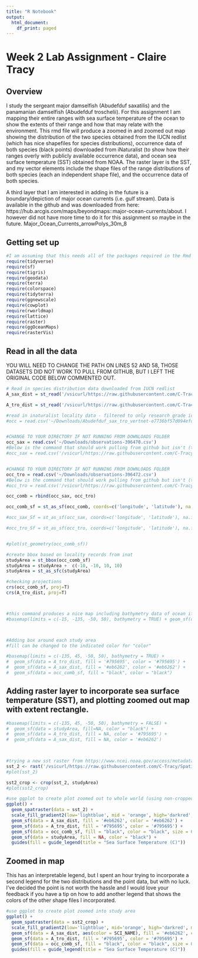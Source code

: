```yaml
---
title: "R Notebook"
output:
  html_document:
    df_print: paged
---
```

# Week 2 Lab Assignment - Claire Tracy

## Overview
I study the sergeant major damselfish (Abudefduf saxatilis) and the panamanian damselfish (Abudefduf troschelii). For this assignment I am mapping their entire ranges with sea surface temperature of the ocean to show the extents of their range and how that may relate with the environment. This rmd file will produce a zoomed in and zoomed out map showing the distribution of the two species obtained from the IUCN redlist (which has nice shapefiles for species distributions), occurrence data of both species (black points) downloaded from iNaturalist (to show how their ranges overly with publicly available occurrence data), and ocean sea surface temperature (SST) obtained from NOAA. The raster layer is the SST, and my vector elements include the shape files of the range distributions of both species (each an independent shape file), and the occurrence data of both species. 


A third layer that I am interested in adding in the future is a boundary/depiction of major ocean currents (i.e. gulf stream). Data is available in the github and was downloaded from here: https://hub.arcgis.com/maps/beyondmaps::major-ocean-currents/about. I however did not have more time to do it for this assignment so maybe in the future. 
Major_Ocean_Currents_arrowPolys_30m_8


## Getting set up
```r
#I am assuming that this needs all of the packages required in the Rmd file from lab. 
require(tidyverse)
require(sf)
require(tigris)
require(geodata)
require(terra)
require(colorspace)
require(tidyterra)
require(ggnewscale)
require(cowplot)
require(rworldmap)
require(lattice)
require(raster)
require(ggOceanMaps)
require(rasterVis)
```



## Read in all the data
YOU WILL NEED TO CHANGE THE PATH ON LINES 52 AND 58, THOSE DATASETS DID NOT WORK TO PULL FROM GITHUB, BUT I LEFT THE ORIGINAL CODE BELOW COMMENTED OUT. 
```R

# Read in species distribution data downloaded from IUCN redlist
A_sax_dist = st_read('/vsicurl/https://raw.githubusercontent.com/C-Tracy/SpatialEcology/main/Week2/redlist_species_data_7110df13-c1f4-4b2f-9342-598f925c5d03/data_0.shp')

A_tro_dist = st_read('/vsicurl/https://raw.githubusercontent.com/C-Tracy/SpatialEcology/main/Week2/redlist_species_data_48c00095-da02-43fa-a90d-5f9a41331177/data_0.shp')

#read in inaturalist locality data - filtered to only research grade ids
#occ = read.csv('~/Downloads/Abudefduf_sax_tro_vertnet-e7736bf57d094efdbc063509f61b2425.tsv', sep='\t')


#CHANGE TO YOUR DIRECTORY IF NOT RUNNING FROM DOWNLOADS FOLDER
occ_sax = read.csv('~/Downloads/observations-396470.csv')
#Below is the command that should work pulling from github but isn't (the file isn't too large)
#occ_sax = read.csv('/vsicurl/https://raw.githubusercontent.com/C-Tracy/SpatialEcology/main/Week2/observations-396470.csv')


#CHANGE TO YOUR DIRECTORY IF NOT RUNNING FROM DOWNLOADS FOLDER
occ_tro = read.csv('~/Downloads/observations-396472.csv')
#Below is the command that should work pulling from github but isn't (the file isn't too large)
#occ_tro = read.csv('/vsicurl/https://raw.githubusercontent.com/C-Tracy/SpatialEcology/main/Week2/observations-396472.csv')

occ_comb = rbind(occ_sax, occ_tro)

occ_comb_sf = st_as_sf(occ_comb, coords=c('longitude', 'latitude'), na.fail = FALSE, crs='+proj=longlat +datum=WGS84 +units=m +no_defs +type=crs')

#occ_sax_Sf = st_as_sf(occ_sax, coords=c('longitude', 'latitude'), na.fail = FALSE, crs='+proj=longlat +datum=WGS84 +units=m +no_defs +type=crs')

#occ_tro_Sf = st_as_sf(occ_tro, coords=c('longitude', 'latitude'), na.fail = FALSE, crs='+proj=longlat +datum=WGS84 +units=m +no_defs +type=crs')


#plot(st_geometry(occ_comb_sf))

#create bbox based on locality records from inat
studyArea = st_bbox(occ_comb_sf)
studyArea = studyArea +  c(-10, -10, 10, 10)
studyArea = st_as_sfc(studyArea)

#checking projections
crs(occ_comb_sf, proj=T)
crs(A_tro_dist, proj=T)



#this command produces a nice map including bathymetry data of ocean if you don't need to add in a raster with SST, so I'm not taking it out of the script because I may use it in the future, but commented it out because it's not needed for this
#basemap(limits = c(-15, -135, -50, 50), bathymetry = TRUE) + geom_sf(data = A_sax_dist, aes(color = "red")) + geom_sf(data = A_tro_dist, aes(color = "blue"))



#Adding box around each study area
#fill can be changed to the indicated color for "color"

#basemap(limits = c(-135, 45, -50, 50), bathymetry = TRUE) + 
#  geom_sf(data = A_tro_dist, fill = '#795695', color = '#795695') + 
#  geom_sf(data = A_sax_dist, fill = '#eb6262', color = '#eb6262') +
#  geom_sf(data = occ_comb_sf, fill = "black", color = "black")


```






## Adding raster layer to incorporate sea surface temperature (SST), and plotting zoomed out map with extent rectangle.
```r

#basemap(limits = c(-135, 45, -50, 50), bathymetry = FALSE) + 
#  geom_sf(data = studyArea, fill=NA, color = "black") +
#  geom_sf(data = A_tro_dist, fill = NA, color = '#795695') + 
#  geom_sf(data = A_sax_dist, fill = NA, color = '#eb6262')
  


#trying a new sst raster from https://www.ncei.noaa.gov/access/metadata/landing-page/bin/iso?id=gov.noaa.nodc:0077816
sst_2 <- rast('/vsicurl/https://raw.githubusercontent.com/C-Tracy/SpatialEcology/main/Week2/2009-04_Pathv5.0_daynight_SST_monaprc.tif')
#plot(sst_2)

sst2_crop <- crop(sst_2, studyArea)
#plot(sst2_crop)

#use ggplot to create plot zoomed out to whole world (using non-cropped objects) and including a bbox for the study area to indicate the area of the zoomed in plot
ggplot() +
  geom_spatraster(data = sst_2) +
  scale_fill_gradient2(low='lightblue', mid = 'orange', high='darkred', midpoint = 15) +
  geom_sf(data = A_sax_dist, fill = '#eb6262', color = '#eb6262') + 
  geom_sf(data = A_tro_dist, fill = '#795695', color = '#795695') +
  geom_sf(data = occ_comb_sf, fill = "black", color = "black", size = 0.01) +
  geom_sf(data = studyArea, fill = NA, color = "black") + 
  guides(fill = guide_legend(title = "Sea Surface Temperature (C)")) 

```




## Zoomed in map

This has an interpretable legend, but I spent an hour trying to incorporate a second legend for the two distributions and the point data, but with no luck. I've decided the point is not worth the hassle and I would love your feedback if you have a tip on how to add another legend that shows the colors of the other shape files I incorporated. 
```r
#use ggplot to create plot zoomed into study area
ggplot() + 
  geom_spatraster(data = sst2_crop) +
  scale_fill_gradient2(low='lightblue', mid='orange', high='darkred', midpoint = 15) +
  geom_sf(data = A_sax_dist, aes(color = SCI_NAME), fill = '#eb6262', color = '#eb6262') + 
  geom_sf(data = A_tro_dist, fill = '#795695', color = '#795695') +
  geom_sf(data = occ_comb_sf, fill = "black", color = "black", size = 0.01) +
  guides(fill = guide_legend(title = "Sea Surface Temperature (C)")) 

```

